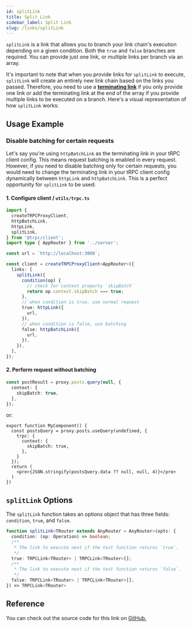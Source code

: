 ```yaml
---
id: splitLink
title: Split Link
sidebar_label: Split Link
slug: /links/splitLink
---
```



`splitLink` is a link that allows you to branch your link chain's execution depending on a given condition. Both the `true` and `false` branches are required. You can provide just one link, or multiple links per branch via an array.

It's important to note that when you provide links for `splitLink` to execute, `splitLink` will create an entirely new link chain based on the links you passed. Therefore, you need to use a [**terminating link**](./index.md#the-terminating-link) if you only provide one link or add the terminating link at the end of the array if you provide multiple links to be executed on a branch. Here's a visual representation of how `splitLink` works:

<div align="center" style={{ marginBottom: '12px' }}>
  <SplitLinkDiagram style={{ width: '100%', height: '100%' }} />
</div>

## Usage Example

### Disable batching for certain requests

Let's say you're using `httpBatchLink` as the terminating link in your tRPC client config. This means request batching is enabled in every request. However, if you need to disable batching only for certain requests, you would need to change the terminating link in your tRPC client config dynamically between `httpLink` and `httpBatchLink`. This is a perfect opportunity for `splitLink` to be used:

#### 1. Configure client / `utils/trpc.ts`

```ts title="client/index.ts"
import {
  createTRPCProxyClient,
  httpBatchLink,
  httpLink,
  splitLink,
} from '@trpc/client';
import type { AppRouter } from '../server';

const url = `http://localhost:3000`;

const client = createTRPCProxyClient<AppRouter>({
  links: [
    splitLink({
      condition(op) {
        // check for context property `skipBatch`
        return op.context.skipBatch === true;
      },
      // when condition is true, use normal request
      true: httpLink({
        url,
      }),
      // when condition is false, use batching
      false: httpBatchLink({
        url,
      }),
    }),
  ],
});
```

#### 2. Perform request without batching

```ts title='client.ts'
const postResult = proxy.posts.query(null, {
  context: {
    skipBatch: true,
  },
});
```

or:

```tsx title='MyComponent.tsx'
export function MyComponent() {
  const postsQuery = proxy.posts.useQuery(undefined, {
    trpc: {
      context: {
        skipBatch: true,
      },
    }
  });
  return (
    <pre>{JSON.stringify(postsQuery.data ?? null, null, 4)}</pre>
  )
})
```

## `splitLink` Options

The `splitLink` function takes an options object that has three fields: `condition`, `true`, and `false`.

```ts
function splitLink<TRouter extends AnyRouter = AnyRouter>(opts: {
  condition: (op: Operation) => boolean;
  /**
   * The link to execute next if the test function returns `true`.
   */
  true: TRPCLink<TRouter> | TRPCLink<TRouter>[];
  /**
   * The link to execute next if the test function returns `false`.
   */
  false: TRPCLink<TRouter> | TRPCLink<TRouter>[];
}) => TRPCLink<TRouter>
```

## Reference

You can check out the source code for this link on [GitHub.](https://github.com/trpc/trpc/blob/main/packages/client/src/links/splitLink.ts)
